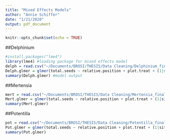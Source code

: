 ```yaml
---
title: "Mixed Effects Models"
author: "Annie Schiffer"
date: "1/21/2020"
output: pdf_document
---
```


```r
knitr::opts_chunk$set(echo = TRUE)
```

##Delphinium

```r
#install.packages("lme4")
library(lme4) #loading package for mixed effects model 
delph = read.csv("~/Documents/BROSI/THESIS/Data Cleaning/Delphinium_final2.csv") #loading Delphinium data
Delph.glmer = glmer(total.seeds ~ relative.position + plot.treat + (1|site), family = poisson,  data = delph, na.action = na.omit) # model
summary(Delph.glmer) #model output
```

##Mertensia

```r
mert = read.csv("~/Documents/BROSI/THESIS/Data Cleaning/Mertensia_final2.csv") #loading Mertensia data
Mert.glmer = glmer(total.seeds ~ relative.position + plot.treat + (1|site), family = poisson, data = mert, na.action = na.omit)
summary(Mert.glmer)
```

##Potentilla

```r
pot = read.csv("~/Documents/BROSI/THESIS/Data Cleaning/Potentilla_final2.csv") # loading Potentilla data
Pot.glmer = glmer(total.seeds ~ relative.position + plot.treat + (1|site), family = poisson, data = pot, na.action = na.omit)
summary(Pot.glmer)
```
